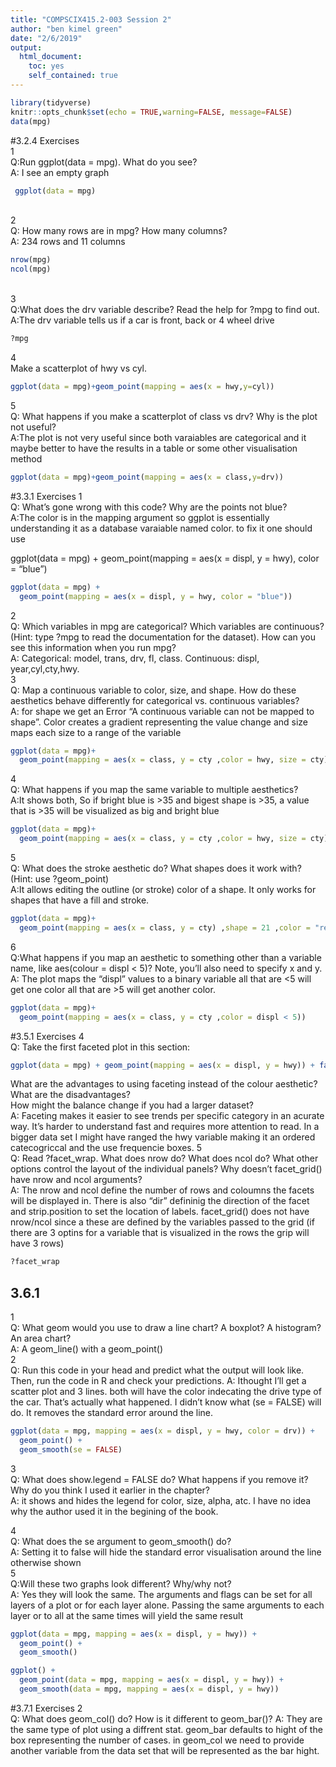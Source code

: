 ```yaml
---
title: "COMPSCIX415.2-003 Session 2"
author: "ben kimel green"
date: "2/6/2019"
output: 
  html_document: 
    toc: yes
    self_contained: true
---
```


```r
library(tidyverse)
knitr::opts_chunk$set(echo = TRUE,warning=FALSE, message=FALSE)
data(mpg)
```
#3.2.4 Exercises
<br />
1 <br />
Q:Run ggplot(data = mpg). What do you see?<br />
A: I see an empty graph 
```r
 ggplot(data = mpg)
```
<br />
2<br />
Q: How many rows are in mpg? How many columns?<br />
A: 234 rows and 11 columns
```r
nrow(mpg)
ncol(mpg)
```
<br />
3<br />
Q:What does the drv variable describe? Read the help for ?mpg to find out.<br />
A:The drv variable tells us if a car is front, back or 4 wheel drive 
```r
?mpg
```
4<br />
Make a scatterplot of hwy vs cyl.
```r
ggplot(data = mpg)+geom_point(mapping = aes(x = hwy,y=cyl))
```
5<br />
Q: What happens if you make a scatterplot of class vs drv? Why is the plot not useful?<br />
A:The plot is not very useful since both varaiables are categorical and it maybe better to have the results in a table or some other visualisation method
```r
ggplot(data = mpg)+geom_point(mapping = aes(x = class,y=drv))
```
#3.3.1 Exercises
1<br />
Q: What’s gone wrong with this code? Why are the points not blue?<br />
A:The color is in the mapping argument so ggplot is essentially understanding it as a database varaiable named color. to fix it one should use<br /> 

ggplot(data = mpg) + geom_point(mapping = aes(x = displ, y = hwy), color = "blue")

```r
ggplot(data = mpg) + 
  geom_point(mapping = aes(x = displ, y = hwy, color = "blue"))
```
2<br />
Q: Which variables in mpg are categorical? Which variables are continuous? (Hint: type ?mpg to read the documentation for the dataset). How can you see this information when you run mpg? <br />
A: Categorical: model, trans, drv, fl, class. Continuous: displ, year,cyl,cty,hwy.<br />
3<br />
Q: Map a continuous variable to color, size, and shape. How do these aesthetics behave differently for categorical vs. continuous variables?<br />
A: for shape we get an Error "A continuous variable can not be mapped to shape". Color creates a gradient representing the value change and size maps each size to a range of the variable 
```r
ggplot(data = mpg)+
  geom_point(mapping = aes(x = class, y = cty ,color = hwy, size = cty))
```
4<br />
Q: What happens if you map the same variable to multiple aesthetics?<br />
A:It shows both, So if bright blue is >35 and bigest shape is >35, a value that is >35 will be visualized as big and bright blue
```r
ggplot(data = mpg)+
  geom_point(mapping = aes(x = class, y = cty ,color = hwy, size = cty))
```
5 <br />
Q: What does the stroke aesthetic do? What shapes does it work with? (Hint: use ?geom_point) <br />
A:It allows editing the outline (or stroke) color of a shape. It only works for shapes that have a fill and stroke.
```r
ggplot(data = mpg)+
  geom_point(mapping = aes(x = class, y = cty) ,shape = 21 ,color = "red", fill = "black",stroke = 1, size = 5)
```
6<br />
Q:What happens if you map an aesthetic to something other than a variable name, like aes(colour = displ < 5)? Note, you’ll also need to specify x and y.
A: The plot maps the "displ" values to a binary variable all that are <5 will get one color all that are >5 will get another color.
```r
ggplot(data = mpg)+
  geom_point(mapping = aes(x = class, y = cty ,color = displ < 5))
```
#3.5.1 Exercises
4<br />
Q: Take the first faceted plot in this section:<br / >
```r
ggplot(data = mpg) + geom_point(mapping = aes(x = displ, y = hwy)) + facet_wrap(~ class, nrow = 2)
```
  What are the advantages to using faceting instead of the colour aesthetic? What are the disadvantages? <br />
  How might the balance change if you had a larger dataset? <br />
  A: Faceting makes it easier to see trends per specific category in an acurate way. It's harder to understand fast and requires more attention to read. In a bigger data set I might have ranged the hwy variable making it an ordered catecogriccal and the use frequencie boxes.
5<br />
Q: Read ?facet_wrap. What does nrow do? What does ncol do? What other options control the layout of the individual panels? Why doesn’t facet_grid() have nrow and ncol arguments? <br />
A: The nrow and ncol define the number of rows and coloumns the facets will be displayed in. There is also "dir" defininig the direction of the facet and strip.position to set the location of labels. facet_grid() does not have nrow/ncol since a these are defined by the variables passed to the grid (if there are 3 optins for a variable that is visualized in the rows the grip will have 3 rows)
```r
?facet_wrap
```
##  3.6.1 
1<br /> 
Q: What geom would you use to draw a line chart? A boxplot? A histogram? An area chart? <br />
A: A geom_line() with a geom_point()<br />
2<br />
Q: Run this code in your head and predict what the output will look like. Then, run the code in R and check your predictions.
A: Ithought I'll get a scatter plot and 3 lines. both will have the color indecating the drive type of the car. That's actually what happened. I didn't know what (se = FALSE) will do. It removes the standard error around the line.
```r
ggplot(data = mpg, mapping = aes(x = displ, y = hwy, color = drv)) + 
  geom_point() + 
  geom_smooth(se = FALSE)

```
3<br />
Q: What does show.legend = FALSE do? What happens if you remove it?
Why do you think I used it earlier in the chapter? <br />
A: it shows and hides the legend for color, size, alpha, atc. I have no idea why the author used it in the begining of the book.<br />

4<br />
Q: What does the se argument to geom_smooth() do? <br />
A: Setting it to false will hide the standard error visualisation around the line otherwise shown<br />
5 <br />
Q:Will these two graphs look different? Why/why not?<br />
A: Yes they will look the same. The arguments and flags can be set for all layers of a plot or for each layer alone. Passing the same arguments to each layer or to all at the same times will yield the same result
```r
ggplot(data = mpg, mapping = aes(x = displ, y = hwy)) + 
  geom_point() + 
  geom_smooth()

ggplot() + 
  geom_point(data = mpg, mapping = aes(x = displ, y = hwy)) +
  geom_smooth(data = mpg, mapping = aes(x = displ, y = hwy))
```
#3.7.1 Exercises
2<br />
Q: What does geom_col() do? How is it different to geom_bar()?
A: They are the same type of plot using a diffrent stat. geom_bar defaults to hight of the box representing the number of cases. in geom_col we need to provide another variable from the data set that will be represented as the bar hight.


